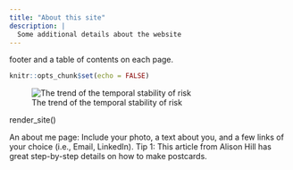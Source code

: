 ```yaml
---
title: "About this site"
description: |
  Some additional details about the website
---
```


 footer and a table of contents on each page.

```r
knitr::opts_chunk$set(echo = FALSE)
```

![The trend of the temporal stability of risk](C:/Users/holze/Documents/Website/highlight3.jpg)

render_site()

An about me page: Include your photo, a text about you, and a few links of your choice (i.e., Email, LinkedIn). Tip 1: This article from Alison Hill has great step-by-step details on how to make postcards.